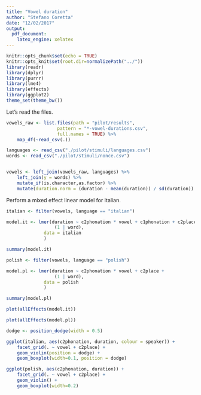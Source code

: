 ```yaml
---
title: "Vowel duration"
author: "Stefano Coretta"
date: "12/02/2017"
output: 
  pdf_document: 
    latex_engine: xelatex
---
```


```r
knitr::opts_chunk$set(echo = TRUE)
knitr::opts_knit$set(root.dir=normalizePath("../"))
library(readr)
library(dplyr)
library(purrr)
library(lme4)
library(effects)
library(ggplot2)
theme_set(theme_bw())
```

Let's read the files.

```r
vowels_raw <- list.files(path = "pilot/results",
                   pattern = "*-vowel-durations.csv",
                   full.names = TRUE) %>%
    map_df(~read_csv(.))

languages <- read_csv("./pilot/stimuli/languages.csv")
words <- read_csv("./pilot/stimuli/nonce.csv")


vowels <- left_join(vowels_raw, languages) %>%
    left_join(y = words) %>%
    mutate_if(is.character,as.factor) %>%
    mutate(duration.norm = (duration - mean(duration)) / sd(duration))
```

Perform a mixed effect linear model for Italian.

```r
italian <- filter(vowels, language == "italian")

model.it <- lmer(duration ~ c2phonation * vowel + c1phonation + c2place +
                  (1 | word),
              data = italian
              )

summary(model.it)

polish <- filter(vowels, language == "polish")

model.pl <- lmer(duration ~ c2phonation * vowel + c2place +
                  (1 | word),
              data = polish
              )

summary(model.pl)
```

```r
plot(allEffects(model.it))
```

```r
plot(allEffects(model.pl))
```

```r
dodge <- position_dodge(width = 0.5)

ggplot(italian, aes(c2phonation, duration, colour = speaker)) +
    facet_grid(. ~ vowel + c2place) +
    geom_violin(position = dodge) +
    geom_boxplot(width=0.1, position = dodge)

ggplot(polish, aes(c2phonation, duration)) +
    facet_grid(. ~ vowel + c2place) +
    geom_violin() +
    geom_boxplot(width=0.2)
```

